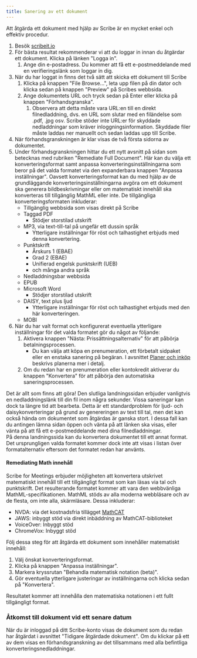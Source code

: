 ```yaml
---
title: Sanering av ett dokument
---
```



Att åtgärda ett dokument med hjälp av Scribe är en mycket enkel och effektiv procedur.
1. Besök [scribeit.io](https://scribeit.io)
1. För bästa resultat rekommenderar vi att du loggar in innan du åtgärdar ett dokument. Klicka på länken "Logga in".
    1. Ange din e-postadress. Du kommer att få ett e-postmeddelande med en verifieringslänk som loggar in dig.
1. När du har loggat in finns det två sätt att skicka ett dokument till Scribe
    1. Klicka på knappen "File Browse...", leta upp filen på din dator och klicka sedan på knappen "Preview" på Scribes webbsida.
    1. Ange dokumentets URL och tryck sedan på Enter eller klicka på knappen "Förhandsgranska".
        1. Observera att detta måste vara URL:en till en direkt filnedladdning, dvs. en URL som slutar med en filändelse som .pdf, .jpg osv. Scribe stöder inte URL:er för skyddade nedladdningar som kräver inloggningsinformation. Skyddade filer måste laddas ner manuellt och sedan laddas upp till Scribe.
1. När förhandsgranskningen är klar visas de två första sidorna av dokumentet.
1. Under förhandsgranskningen hittar du ett nytt avsnitt på sidan som betecknas med rubriken "Remediate Full Document". Här kan du välja ett konverteringsformat samt anpassa konverteringsinställningarna som beror på det valda formatet via den expanderbara knappen "Anpassa inställningar". Oavsett konverteringsformat kan du med hjälp av de grundläggande konverteringsinställningarna avgöra om ett dokument ska generera bildbeskrivningar eller om matematiskt innehåll ska konverteras till tillgänglig MathML eller inte. De tillgängliga konverteringsformaten inkluderar:
    * Tillgänglig webbsida som visas direkt på Scribe
    * Taggad PDF
        * Stödjer storstilad utskrift
    * MP3, via text-till-tal på ungefär ett dussin språk
        * Ytterligare inställningar för röst och talhastighet erbjuds med denna konvertering.
    * Punktskrift
        * Årskurs 1 (EBAE)
        * Grad 2 (EBAE)
        * Unifierad engelsk punktskrift (UEB)
        * och många andra språk
    * Nedladdningsbar webbsida
    * EPUB
    * Microsoft Word
        * Stödjer storstilad utskrift
    * DAISY, text plus ljud
        * Ytterligare inställningar för röst och talhastighet erbjuds med den här konverteringen.
    * MOBI
1. När du har valt format och konfigurerat eventuella ytterligare inställningar för det valda formatet gör du något av följande:
    1. Aktivera knappen "Nästa: Prissättningsalternativ" för att påbörja betalningsprocessen.
        * Du kan välja att köpa en prenumeration, ett förbetalt sidpaket eller en enstaka sanering på begäran. I avsnittet [Planer och inköp](../planer) beskrivs planerna mer i detalj.
    1. Om du redan har en prenumeration eller kontokredit aktiverar du knappen "Konvertera" för att påbörja den automatiska saneringsprocessen. 

Det är allt som finns att göra! Den slutliga landningssidan erbjuder vanligtvis en nedladdningslänk till din fil inom några sekunder. Vissa saneringar kan dock ta längre tid att bearbeta. Detta är ett standardproblem för ljud- och daisykonverteringar på grund av genereringen av text till tal, men det kan också hända om dokumentet som åtgärdas är ganska stort. I dessa fall kan du antingen lämna sidan öppen och vänta på att länken ska visas, eller vänta på att få ett e-postmeddelande med dina filnedladdningar.  
På denna landningssida kan du konvertera dokumentet till ett annat format. Det ursprungligen valda formatet kommer dock inte att visas i listan över formatalternativ eftersom det formatet redan har använts.

#### Remediating Math innehåll

Scribe for Meetings erbjuder möjligheten att konvertera utskrivet matematiskt innehåll till ett tillgängligt format som kan läsas via tal och punktskrift. Det resulterande formatet kommer att vara den webbvänliga MathML-specifikationen. MathML stöds av alla moderna webbläsare och av de flesta, om inte alla, skärmläsare. Dessa inkluderar:
* NVDA: via det kostnadsfria tillägget [MathCAT](https://addons.nvda-project.org/addons/MathCAT.en.html)
* JAWS: inbyggt stöd via direkt inbäddning av MathCAT-biblioteket
* VoiceOver: Inbyggt stöd
* ChromeVox: Inbyggt stöd

Följ dessa steg för att åtgärda ett dokument som innehåller matematiskt innehåll:
1. Välj önskat konverteringsformat.
1. Klicka på knappen "Anpassa inställningar".
1. Markera kryssrutan "Behandla matematisk notation (beta)".
1. Gör eventuella ytterligare justeringar av inställningarna och klicka sedan på "Konvertera".

Resultatet kommer att innehålla den matematiska notationen i ett fullt tillgängligt format.

### Åtkomst till dokument vid ett senare datum

När du är inloggad på ditt Scribe-konto visas de dokument som du redan har åtgärdat i avsnittet "Tidigare åtgärdade dokument". Om du klickar på ett av dem visas en förhandsgranskning av det tillsammans med alla befintliga konverteringsnedladdningar.